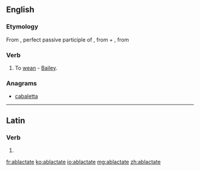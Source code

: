 ==English==

===Etymology===
From {{etyl|la}} {{term|ablactatus|ablactātus|lang=la}}, perfect passive participle of {{term|ablacto|ablactō|wean|lang=la}}, from {{term|ab|lang=la}} + {{term|lacto|lactō|suckle|lang=la}}, from {{term|lac||milk|lang=la}}

===Verb===
{{en-verb|ablactat|es}}

# {{rare}} To [[wean]] - [[Bailey]].

===Anagrams===
* [[cabaletta#English|cabaletta]]

----

==Latin==

===Verb===
{{la-verb-form|ablactāte}}

# {{conjugation of|ablacto|ablactō|2|p|pres|act|imp|lang=la}}

[[fr:ablactate]]
[[ko:ablactate]]
[[io:ablactate]]
[[mg:ablactate]]
[[zh:ablactate]]